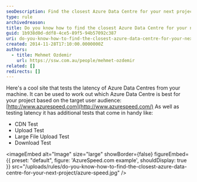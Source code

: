 ```yaml
---
seoDescription: Find the closest Azure Data Centre for your next project using AzureSpeed's latency test and additional performance tests.
type: rule
archivedreason:
title: Do you know how to find the closest Azure Data Centre for your next project?
guid: 1b938d0d-ddf8-4ce5-89f5-94b57092c387
uri: do-you-know-how-to-find-the-closest-azure-data-centre-for-your-next-project
created: 2014-11-28T17:10:00.0000000Z
authors:
  - title: Mehmet Ozdemir
    url: https://ssw.com.au/people/mehmet-ozdemir
related: []
redirects: []
---
```


Here's a cool site that tests the latency of Azure Data Centres from your machine. It can be used to work out which Azure Data Centre is best for your project based on the target user audience: [http://www.azurespeed.com](http://www.azurespeed.com/)
As well as testing latency it has additional tests that come in handy like:

- CDN Test
- Upload Test
- Large File Upload Test
- Download Test


<imageEmbed
  alt="Image"
  size="large"
  showBorder={false}
  figureEmbed={{
    preset: "default",
    figure: 'AzureSpeed.com example',
    shouldDisplay: true
  }}
  src="/uploads/rules/do-you-know-how-to-find-the-closest-azure-data-centre-for-your-next-project/azure-speed.jpg"
/>